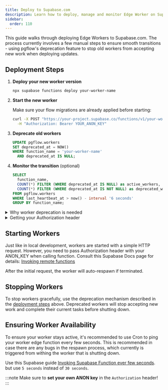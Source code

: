 ```yaml
---
title: Deploy to Supabase.com
description: Learn how to deploy, manage and monitor Edge Worker on Supabase Background Tasks. Step-by-step guide for deployment, starting, and maintaining workers.
sidebar:
  order: 110
---
```



This guide walks through deploying Edge Workers to Supabase.com. The process currently involves a few manual steps to ensure smooth transitions - using pgflow's deprecation feature to stop old workers from accepting new work when deploying updates.

## Deployment Steps

<Steps>

1. **Deploy your new worker version**

   ```bash frame="none"
   npx supabase functions deploy your-worker-name
   ```

2. **Start the new worker**

   Make sure your flow migrations are already applied before starting:

   ```bash frame="none"
   curl -X POST "https://your-project.supabase.co/functions/v1/your-worker-name" \
     -H "Authorization: Bearer YOUR_ANON_KEY"
   ```

3. **Deprecate old workers**

   ```sql
   UPDATE pgflow.workers
   SET deprecated_at = NOW()
   WHERE function_name = 'your-worker-name'
     AND deprecated_at IS NULL;
   ```

4. **Monitor the transition** (optional)

   ```sql
   SELECT
     function_name,
     COUNT(*) FILTER (WHERE deprecated_at IS NULL) as active_workers,
     COUNT(*) FILTER (WHERE deprecated_at IS NOT NULL) as deprecated_workers
   FROM pgflow.workers
   WHERE last_heartbeat_at > now() - interval '6 seconds'
   GROUP BY function_name;
   ```

</Steps>

<details>
<summary>Why worker deprecation is needed</summary>

When you deploy a new version, old workers continue running until they hit resource limits (up to 150s on free tier, 400s on paid). This creates overlap where both versions process tasks simultaneously.

Worker deprecation solves this - deprecated workers stop accepting new work and complete their current tasks. Workers check their deprecation status every 5 seconds during heartbeat.

</details>

<details>
<summary>Getting your Authorization header</summary>

You need your project's ANON key for the Authorization header. Find it in your [Supabase Dashboard](https://supabase.com/dashboard) under Settings > API.

See Supabase docs: [Invoking remote functions](https://supabase.com/docs/guides/functions/deploy#invoking-remote-functions)

</details>

<NotProductionReady />

## Starting Workers

Just like in local development, workers are started with a simple HTTP request.
However, you need to pass Authorization header with your ANON_KEY when calling function.
Consult this Supabase Docs page for details: [Invoking remote functions](https://supabase.com/docs/guides/functions/deploy#invoking-remote-functions)

After the initial request, the worker will auto-respawn if terminated.

## Stopping Workers

To stop workers gracefully, use the deprecation mechanism described in the [deployment steps](#deployment-steps) above. Deprecated workers will stop accepting new work and complete their current tasks before shutting down.

## Ensuring Worker Availability

To ensure your worker stays active, it's recommended to use Cron to ping
your worker edge function every few seconds.
This is recommended in case there are any bugs in the respawn process,
which currently is triggered from withing the worker that is shutting down.

Use this Supabase guide [Invoking Supabase Function ever few seconds](https://supabase.com/docs/guides/cron/quickstart#invoke-supabase-edge-function-every-30-seconds).
but use `5 seconds` instead of `30 seconds`.

:::note
Make sure to **set your own ANON key** in the `Authorization` header!
:::
